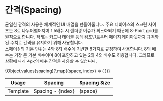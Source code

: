 
<Meta title="Design System/Foundation/Spacing" />

# 간격(Spacing)

균일한 간격의 사용은 체계적인 UI 배열을 만들어줍니다. 주요 디바이스의 스크린 사이즈는 8로
나누어떨어지며 1.5배수 시 렌더링 이슈가 최소화되기 때문에 8-Point grid를 원칙으로 합니다. 작게는
카드나 테이블 등의 컴포넌트부터 페이지 레이아웃까지 규격화된 수치로 간격을 유지하기 위해
사용합니다. <br/>
스페이싱의 기본 단위는 4와 8의 배수에 기반한 8가지로 규정하여 사용합니다. 8의 배수는 가장 큰 기본
배수이며 8이 포함하고 있는 2와 4의 배수도 허용합니다. 그러므로 상황에 따라 4px의 배수 간격을
사용할 수 있습니다.

<table id="guide" style={{ width: "100%", tableLayout: "fixed", margin: "40px 0" }}>
  <thead>
    <tr>
      <th>Usage</th>
      <th>Spacing</th>
      <th>Spacing Size</th>
    </tr>
  </thead>
  <tbody>
    {Object.values(spacing)?.map((space, index) => (
      <tr key={index}>
        <td>Template</td>
        <td>Spacing - {index}</td>
        <td>{space}</td>
      </tr>
    ))}
  </tbody>
</table>
